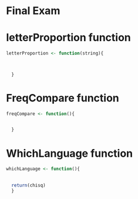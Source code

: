Final Exam
========================================================

# letterProportion function
```r
letterProportion <- function(string){
  


  }
```


# FreqCompare function
```r
freqCompare <- function(){

  
  }
```

# WhichLanguage function
```r
whichLanguage <- function(){
  
  
  return(chisq)
  }
```




